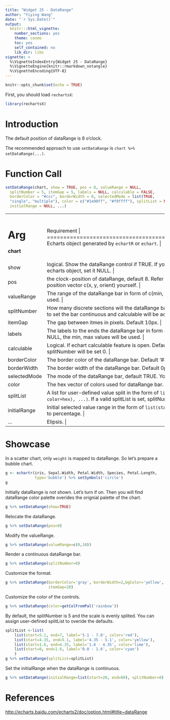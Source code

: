 ```yaml
---
title: "Widget 25 - DataRange"
author: "Yiying Wang"
date: "`r Sys.Date()`"
output: 
  knitr:::html_vignette:
    number_sections: yes
    theme: cosmo
    toc: yes
    self_contained: no
    lib_dir: libs
vignette: >
  %\VignetteIndexEntry{Widget 25 - DataRange}
  %\VignetteEngine{knitr::rmarkdown_notangle}
  %\VignetteEncoding{UTF-8}
---
```


```r
knitr::opts_chunk$set(echo = TRUE)
```

First, you should load `rechartsX`:
```r
library(rechartsX)
```

# Introduction

The default position of dataRange is 8 o'clock.

The recommended approach to use `setDataRange` is `chart %>% setDataRange(...)`.

# Function Call

```r
setDataRange(chart, show = TRUE, pos = 8, valueRange = NULL,
  splitNumber = 5, itemGap = 5, labels = NULL, calculable = FALSE,
  borderColor = "#ccc", borderWidth = 0, selectedMode = list(TRUE,
  "single", "multiple"), color = c("#1e90ff", "#f0ffff"), splitList = NULL,
  initialRange = NULL, ...)
```

+-------------+----------------------------------------------------------------+
|   Arg       |  Requirement                                                |
+=============+================================================================+
| **chart**   | Echarts object generated by `echartR` or `echart`.  |
+-------------+----------------------------------------------------------------+
| show        | logical. Show the dataRange control if TRUE. If you want to remove dataRange from the echarts object, set it NULL. |
+-------------+----------------------------------------------------------------+
| pos         | the clock-position of dataRange, default 8. Refer to vecPos. Or you can define the position vector c(x, y, orient) yourself. |
+-------------+----------------------------------------------------------------+
| valueRange  | The range of the dataRange bar in form of c(min, max). If NULL, echarts default will be used. |
+-------------+----------------------------------------------------------------+
| splitNumber | How many discrete sections will the dataRange bar be divided into. Default 5. Set it to 0 to set the bar continuous and calculable will be accordingly set TRUE. |
+-------------+----------------------------------------------------------------+
| itemGap     | The gap between itmes in pixels. Default 10px. |
+-------------+----------------------------------------------------------------+
| labels      | The labels to the ends the dataRange bar in form `c('high end', 'low end')`. Default NULL, the min, max values will be used. |
+-------------+----------------------------------------------------------------+
| calculable  | Logical. If echart calculable feature is open. Default FALSE. If set calculable TRUE, splitNumber will be set 0. |
+-------------+----------------------------------------------------------------+
| borderColor | The border color of the dataRange bar. Default '#333'. |
+-------------+----------------------------------------------------------------+
| borderWidth | The border width of the dataRange bar. Default 0px (not shown). |
+-------------+----------------------------------------------------------------+
| selectedMode| The mode of the dataRange bar, default TRUE. You can also set it 'single' or 'multiple'. |
+-------------+----------------------------------------------------------------+
| color       | The hex vector of colors used for dataRange bar. Default c("#1e90ff", "#f0ffff"). |
+-------------+----------------------------------------------------------------+
| splitList   | A list for user-defined value split in the form of `list(list(start=m`, `end=n, label=x,` `color=hex), ...)`. If a valid splitList is set, splitNumber will be disabled. |
+-------------+----------------------------------------------------------------+
|initialRange | Initial selected value range in the form of `list(start=m, end=n)`, of which `m` and `n` all refer to percentage. |
+-------------+----------------------------------------------------------------+
| ...         | Elipsis. |
+-------------+----------------------------------------------------------------+

# Showcase

In a scatter chart, only `weight` is mapped to dataRange. So let's prepare a bubble chart.

```r
g <- echartr(iris, Sepal.Width, Petal.Width, Species, Petal.Length,
             type='bubble') %>% setSymbols('circle')
g
```

Initially dataRange is not shown. Let's turn if on. Then you will find dataRange color palette overides the orignial palette of the chart.
```r
g %>% setDataRange(show=TRUE)
```

Relocate the dataRange.
```r
g %>% setDataRange(pos=9)
```

Modify the valueRange.
```r
g %>% setDataRange(valueRange=c(0,10))
```

Render a continuous dataRange bar.
```r
g %>% setDataRange(splitNumber=0)
```

Customize the format.
```r
g %>% setDataRange(borderColor='gray', borderWidth=2,bgColor='yellow', 
                   itemGap=20)
```

Customize the color of the controls.
```r
g %>% setDataRange(color=getColFromPal('rainbow'))
```

By default, the splitNumber is 5 and the scale is evenly splited. You can assign user-defined splitList to overide the defaults.
```r
splitList <-list(
    list(start=5.1, end=7, label='5.1 - 7.0', color='red'),
    list(start=4.35, end=5.1, label='4.35 - 5.1', color='yellow'),
    list(start=1.6, end=4.35, label='1.6 - 4.35', color='lime'),
    list(start=0, end=1.6, label='0.0 - 1.6', color='cyan')
    )
g %>% setDataRange(splitList=splitList)
```

Set the initialRange when the dataRange is continuous.
```r
g %>% setDataRange(initialRange=list(start=20, end=60), splitNumber=0)
```

# References

<http://echarts.baidu.com/echarts2/doc/option.html#title~dataRange>
